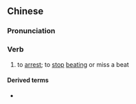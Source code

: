 ==Chinese==
{{zh-forms}}

===Pronunciation===
{{zh-pron
|m=tíngbó
|c=ting4 bok3
|cat=v
}}

===Verb===
{{zh-verb}}

# {{lb|zh|of heart}} to [[arrest]]; to [[stop]] [[beating]] or miss a beat

====Derived terms====
* {{zh-l|心臟停搏}}